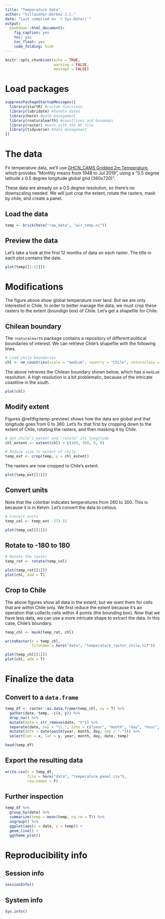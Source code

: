 ```yaml
---
title: "Temperature data"
author: "Villaseñor-Derbez J.C."
date: "Last compiled on `r Sys.Date()`"
output:
  bookdown::html_document2: 
    fig_caption: yes
    toc: yes
    toc_float: yes
    code_folding: hide
---
```



```r
knitr::opts_chunk$set(echo = TRUE,
                      warning = FALSE,
                      message = FALSE)
```

# Load packages

```r
suppressPackageStartupMessages({
  library(startR) #custom functions
  library(lubridate) #handle dates
  library(here) #path management
  library(rnaturalearth) #coastlines and basemaps
  library(raster) #work with the NC file
  library(tidyverse) #data management
})
```

# The data

Fir temperature data, we'll use [GHCN_CAMS Gridded 2m Temperature](https://esrl.noaa.gov/psd/data/gridded/data.ghcncams.html), which provides "Monthly means from 1948 to Jul 2019", using a "0.5 degree latitude x 0.5 degree longitude global grid (360x720)".


These data are already on a 0.5 degree resolution, so there's no downscaling needed. We will just crop the extent, rotate the rasters, mask by chile, and create a panel.

## Load the data

```r
temp <- brick(here("raw_data", "air_temp.nc"))
```


## Preview the data

Let's take a look at the first 12 months of data on each raster. The title in each plot contains the date.

```r
plot(temp[[1:12]])
```

# Modifications

The figure above show global temperature over land. But we are only interested in Chile. In order to better manage the data, we must crop these rasters to the extent (boundign box) of Chile. Let's get a shapefile for Chile.

## Chilean boundary

The `rnaturalearth` package contains a repository of different political boundaries of interest. We can retrieve Chile's shapefile with the following lines.

```r
# Load chile boundaries
chl <- ne_countries(scale = "medium", country = "Chile", returnclass = "sp")
```

The above retrieves the Chilean boundary shown below, which has a `medium` resolution. A high resolution is a bit problematic, because of the intricate coastline in the south.

```r
plot(chl)
```

## Modify extent

Figures \@ref(fig:temp-preview) shows how the data are global and that longitude goes from 0 to 360. Let's fix that first by cropping down to the extent of Chile, rotating the rasters, and then masking it by Chile.

```r
# Get Chile's extent and "rotate" its longitude
chl_extent <- extent(chl) + c(360, 360, 0, 0)

# Reduce size to extent of chile
temp_ext <- crop(temp, y = chl_extent)
```

The rasters are now cropped to Chile's extent.

```r
plot(temp_ext[[1]])
```

## Convert units

Note that the colorbar indicates temperatures from 260 to 300. This is because it is in Kelvin. Let's convert the data to celsius.

```r
# Convert units
temp_cel <- temp_ext -273.15
```

```r
plot(temp_cel[[1]])
```

## Rotate to -180 to 180

```r
# Rotate the raster
temp_rot <- rotate(temp_cel)
```

```r
plot(temp_rot[[1]])
plot(chl, add = T)
```

## Crop to Chile

The above figures show all data in the extent, but we want them for cells that are within Chile only. We first reduce the extent because it’s an operation that collects cells within 4 points (the bounding box). Now that we have less data, we can use a more intricate shape to extract the data. In this case, Chile’s boundary.

```r
temp_chl <- mask(temp_rot, chl)
```

```r
writeRaster(x = temp_chl,
            filename = here("data", "temperature_raster_chile.tif"))
```


```r
plot(temp_chl[[1]])
plot(chl, add = T)
```


# Finalize the data

## Convert to a `data.frame`

```r
temp_df <- raster::as.data.frame(temp_chl, xy = T) %>% 
  gather(date, temp, -c(x, y)) %>% 
  drop_na() %>% 
  mutate(date = str_remove(date, "X")) %>% 
  separate(date, sep = "\\.", into = c("year", "month", "day", "hour", "minute", "second")) %>% 
  mutate(date = date(paste(year, month, day, sep = "-"))) %>% 
  select(lon = x, lat = y, year, month, day, date, temp)
```

```r
head(temp_df)
```

## Export the resulting data

```r
write.csv(x = temp_df,
          file = here("data", "temperature_panel.csv"),
          row.names = F)
```


## Further inspection

```r
temp_df %>% 
  group_by(date) %>% 
  summarize(temp = mean(temp, na.rm = T)) %>% 
  ungroup() %>% 
  ggplot(aes(x = date, y = temp)) +
  geom_line() +
  ggtheme_plot()
```


# Reproducibility info

## Session info

```r
sessionInfo()
```

## System info

```r
Sys.info()
```